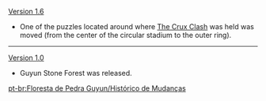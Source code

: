 {{Change History/Header}}
[[Version 1.6]]
* One of the puzzles located around where [[The Crux Clash]] was held was moved (from the center of the circular stadium to the outer ring).
----
[[Version 1.0]]
*Guyun Stone Forest was released.
<noinclude>


[[pt-br:Floresta de Pedra Guyun/Histórico de Mudanças]]
</noinclude>